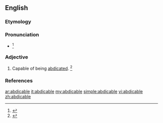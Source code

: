 ==English==

===Etymology===
{{suffix|abdicate|able}}

===Pronunciation===
* {{a|US}} {{IPA|/ˈæb.də.kə.bəl/}}<ref>{{R:RHCD|page=1}}</ref>

===Adjective===
{{en-adj}}

# Capable of being [[abdicated]]. {{defdate|Late 19<sup>th</sup> century.}}<ref>{{R:SOED5|page=1}}</ref>

===References===
<references/>

[[ar:abdicable]]
[[it:abdicable]]
[[my:abdicable]]
[[simple:abdicable]]
[[vi:abdicable]]
[[zh:abdicable]]